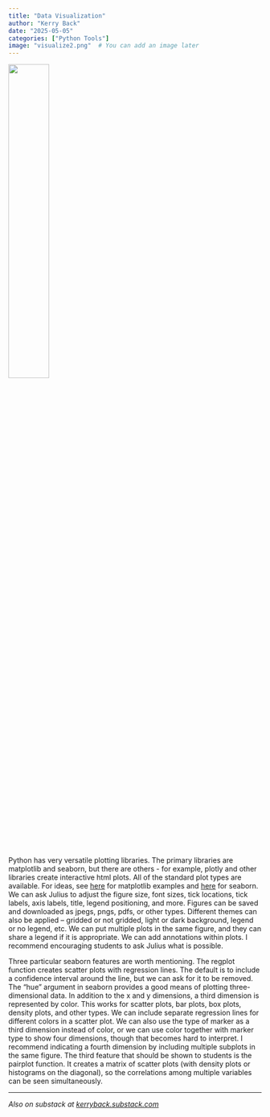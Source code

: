 ---
title: "Data Visualization"
author: "Kerry Back"
date: "2025-05-05"
categories: ["Python Tools"]
image: "visualize2.png"  # You can add an image later
---

![](visualize2.png){width=40% fig-align="center"}


Python has very versatile plotting libraries.  The primary libraries are matplotlib and seaborn, but there are others - for example, plotly and other libraries create interactive html plots.  All of the standard plot types are available.  For ideas, see [here](https://matplotlib.org/stable/gallery/) for matplotlib examples and [here](https://seaborn.pydata.org/examples/index.html) for seaborn. 
We can ask Julius to adjust the figure size, font sizes, tick locations, tick labels, axis labels, title, legend positioning, and more.  Figures can be saved and downloaded as jpegs, pngs, pdfs, or other types.  Different themes can also be applied -- gridded or not gridded, light or dark background, legend or no legend, etc.  We can put multiple plots in the same figure, and they can share a legend if it is appropriate.  We can add annotations within plots.  I recommend encouraging students to ask Julius what is possible. 

Three particular seaborn features are worth mentioning.  The regplot function creates scatter plots with regression lines.  The default is to include a confidence interval around the line, but we can ask for it to be removed.  The "hue" argument in seaborn provides a good means of plotting three-dimensional data.  In addition to the x and y dimensions, a third dimension is represented by color.  This works for scatter plots, bar plots, box plots, density plots, and other types.  We can include separate regression lines for different colors in a scatter plot.  We can also use the type of marker as a third dimension instead of color, or we can use color together with marker type to show four dimensions, though that becomes hard to interpret.  I recommend indicating a fourth dimension by including multiple subplots in the same figure.  The third feature that should be shown to students is the pairplot function.  It creates a matrix of scatter plots (with density plots or histograms on the diagonal), so the correlations among multiple variables can be seen simultaneously.  



---

*Also on substack at [kerryback.substack.com](https://kerryback.substack.com)*
